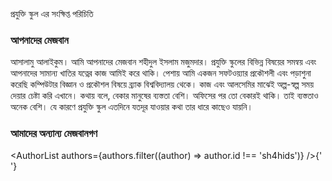 

<!-- import YAML from 'yamljs';
const authors = YAML.parse(authorData); -->

<SEO pageTitle="পরিচিতি" pagePath="/about/" />
<Box maxWidth={960} margin="0 auto" padding={{ xs: 3, sm: 4 }}>

<Text variant="h2" textAlign="center">
  প্রযুক্তি স্কুল এর সংক্ষিপ্ত পরিচিতি
</Text>
<Divider />

### আপনাদের মেজবান

আসালামু আলাইকুম। আমি আপনাদের মেজবান শহীদুল ইসলাম মজুমদার। প্রযুক্তি স্কুলের বিভিন্ন বিষয়ের সমন্বয় এবং আপনাদের সামান্য খাতির যত্নের কাজ আমিই করে থাকি। পেশায় আমি একজন সফটওয়্যার প্রকৌশলী এবং পড়াশুনা করেছি কম্পিউটার বিজ্ঞান ও প্রকৌশল বিষয়ে ব্র্যাক বিশ্ববিদ্যালয় থেকে। কাজ এবং আলসেমির মাঝেই অল্প-স্বল্প সময় দেয়ার চেষ্টা করি এখানে। কথায় বলে, বেকার মানুষের ব্যস্ততা বেশি। অফিসের পর তো বেকারই থাকি। তাই ব্যস্ততাও অনেক বেশি। যে কারণে প্রযুক্তি স্কুল এতদিনে যতদূর যাওয়ার কথা তার ধারে কাছেও যায়নি।

### আমাদের অন্যান্য মেজবানগণ

<AuthorList authors={authors.filter((author) => author.id !== 'sh4hids')} />{' '}

</Box>
